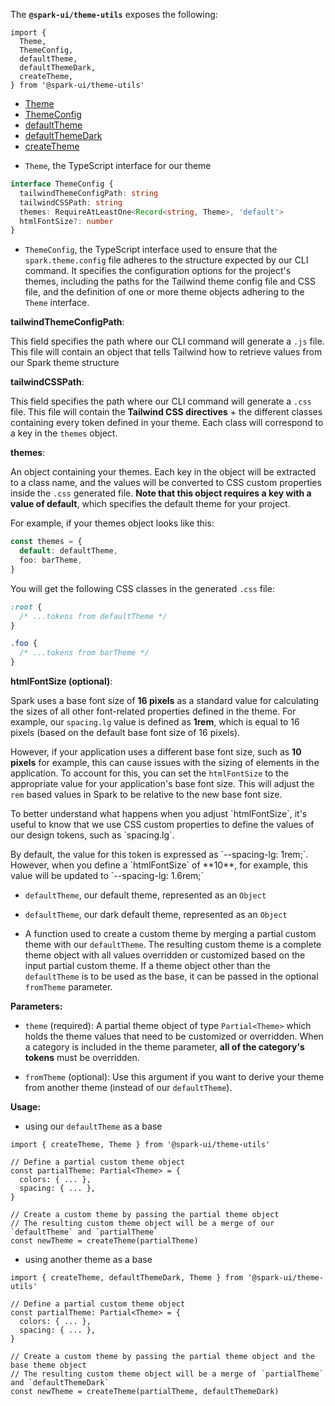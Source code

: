 
<Meta title="utils/Theme" />

<StoryHeading label="Theme utils" as="h1" />

The **`@spark-ui/theme-utils`** exposes the following:

```tsx
import {
  Theme,
  ThemeConfig,
  defaultTheme,
  defaultThemeDark,
  createTheme,
} from '@spark-ui/theme-utils'
```

- [Theme](#theme)
- [ThemeConfig](#themeconfig)
- [defaultTheme](#defaulttheme)
- [defaultThemeDark](#defaultthemedark)
- [createTheme](#createtheme)

<StoryHeading label="@spark-ui/theme-utils" as="h2" />

<StoryHeading label="Theme" as="h3" />

- `Theme`, the TypeScript interface for our theme

<StoryHeading label="ThemeConfig" as="h3" />

```ts
interface ThemeConfig {
  tailwindThemeConfigPath: string
  tailwindCSSPath: string
  themes: RequireAtLeastOne<Record<string, Theme>, 'default'>
  htmlFontSize?: number
}
```

- `ThemeConfig`, the TypeScript interface used to ensure that the `spark.theme.config` file adheres to the structure expected by our CLI command. It specifies the configuration options for the project's themes, including the paths for the Tailwind theme config file and CSS file, and the definition of one or more theme objects adhering to the `Theme` interface.

**tailwindThemeConfigPath**:

This field specifies the path where our CLI command will generate a `.js` file. This file will contain an object that tells Tailwind how to retrieve values from our Spark theme structure

**tailwindCSSPath**:

This field specifies the path where our CLI command will generate a `.css` file. This file will contain the **Tailwind CSS directives** + the different classes containing every token defined in your theme. Each class will correspond to a key in the `themes` object.

**themes**:

An object containing your themes. Each key in the object will be extracted to a class name, and the values will be converted to CSS custom properties inside the `.css` generated file. **Note that this object requires a key with a value of default**, which specifies the default theme for your project.

For example, if your themes object looks like this:

```ts
const themes = {
  default: defaultTheme,
  foo: barTheme,
}
```

You will get the following CSS classes in the generated `.css` file:

```css
:root {
  /* ...tokens from defaultTheme */
}

.foo {
  /* ...tokens from barTheme */
}
```

**htmlFontSize (optional)**:

Spark uses a base font size of **16 pixels** as a standard value for calculating the sizes of all other font-related properties defined in the theme. For example, our `spacing.lg` value is defined as **1rem**, which is equal to 16 pixels (based on the default base font size of 16 pixels).

However, if your application uses a different base font size, such as **10 pixels** for example, this can cause issues with the sizing of elements in the application. To account for this, you can set the `htmlFontSize` to the appropriate value for your application's base font size. This will adjust the `rem` based values in Spark to be relative to the new base font size.

<Alert>
  <p>
    To better understand what happens when you adjust `htmlFontSize`, it's useful to know that we
    use CSS custom properties to define the values of our design tokens, such as `spacing.lg`.
  </p>
  <p>
    By default, the value for this token is expressed as `--spacing-lg: 1rem;`. However, when you
    define a `htmlFontSize` of **10**, for example, this value will be updated to `--spacing-lg:
    1.6rem;`
  </p>
</Alert>

<StoryHeading label="defaultTheme" as="h3" />

- `defaultTheme`, our default theme, represented as an `Object`

<StoryHeading label="defaultThemeDark" as="h3" />

- `defaultTheme`, our dark default theme, represented as an `Object`

<StoryHeading label="createTheme" as="h3" />

- A function used to create a custom theme by merging a partial custom theme with our `defaultTheme`. The resulting custom theme is a complete theme object with all values overridden or customized based on the input partial custom theme. If a theme object other than the `defaultTheme` is to be used as the base, it can be passed in the optional `fromTheme` parameter.

**Parameters:**

- `theme` (required): A partial theme object of type `Partial<Theme>` which holds the theme values that need to be customized or overridden. When a category is included in the theme parameter, **all of the category's tokens** must be overridden.

- `fromTheme` (optional): Use this argument if you want to derive your theme from another theme (instead of our `defaultTheme`).

**Usage:**

- using our `defaultTheme` as a base

```tsx
import { createTheme, Theme } from '@spark-ui/theme-utils'

// Define a partial custom theme object
const partialTheme: Partial<Theme> = {
  colors: { ... },
  spacing: { ... },
}

// Create a custom theme by passing the partial theme object
// The resulting custom theme object will be a merge of our `defaultTheme` and `partialTheme`
const newTheme = createTheme(partialTheme)
```

- using another theme as a base

```tsx
import { createTheme, defaultThemeDark, Theme } from '@spark-ui/theme-utils'

// Define a partial custom theme object
const partialTheme: Partial<Theme> = {
  colors: { ... },
  spacing: { ... },
}

// Create a custom theme by passing the partial theme object and the base theme object
// The resulting custom theme object will be a merge of `partialTheme` and `defaultThemeDark`
const newTheme = createTheme(partialTheme, defaultThemeDark)
```
